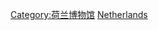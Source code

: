 {{Commonscat|Natural history museums in the Netherlands}}

[[Category:荷兰博物馆|Category:荷兰博物馆]]
[[Category:各国自然史博物馆|Netherlands]]